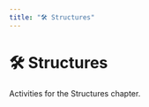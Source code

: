 ```yaml
---
title: "🛠️ Structures"
---
```


# 🛠️ Structures

Activities for the Structures chapter.

<script async src="https://talk.hyvor.com/embed/embed.js" type="module"></script>
<hyvor-talk-comments
	website-id="13014"
	page-id=""
></hyvor-talk-comments>
